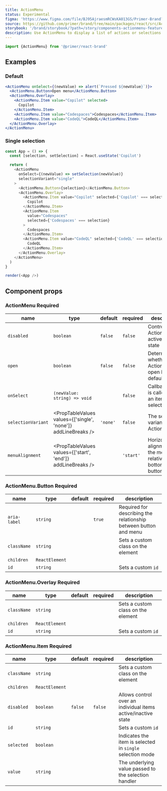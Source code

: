 ```yaml
---
title: ActionMenu
status: Experimental
figma: 'https://www.figma.com/file/BJ95AjraesmRCWsKA013GS/Primer-Brand?node-id=4912%3A32799'
source: https://github.com/primer/brand/tree/main/packages/react/src/ActionMenu/ActionMenu.tsx
storybook: '/brand/storybook/?path=/story/components-actionmenu-features--default'
description: Use ActionMenu to display a list of actions or selections that expand through a trigger button.
---
```



```js
import {ActionMenu} from '@primer/react-brand'
```

## Examples

### Default

```jsx live
<ActionMenu onSelect={(newValue) => alert(`Pressed ${newValue}`)}>
  <ActionMenu.Button>Open menu</ActionMenu.Button>
  <ActionMenu.Overlay>
    <ActionMenu.Item value="Copilot" selected>
      Copilot
    </ActionMenu.Item>
    <ActionMenu.Item value="Codespaces">Codespaces</ActionMenu.Item>
    <ActionMenu.Item value="CodeQL">CodeQL</ActionMenu.Item>
  </ActionMenu.Overlay>
</ActionMenu>
```

### Single selection

```javascript live noinline
const App = () => {
  const [selection, setSelection] = React.useState('Copilot')

  return (
    <ActionMenu
      onSelect={(newValue) => setSelection(newValue)}
      selectionVariant="single"
    >
      <ActionMenu.Button>{selection}</ActionMenu.Button>
      <ActionMenu.Overlay>
        <ActionMenu.Item value="Copilot" selected={'Copilot' === selection}>
          Copilot
        </ActionMenu.Item>
        <ActionMenu.Item
          value="Codespaces"
          selected={'Codespaces' === selection}
        >
          Codespaces
        </ActionMenu.Item>
        <ActionMenu.Item value="CodeQL" selected={'CodeQL' === selection}>
          CodeQL
        </ActionMenu.Item>
      </ActionMenu.Overlay>
    </ActionMenu>
  )
}

render(<App />)
```

## Component props

### ActionMenu <Label>Required</Label>

| name               | type                                                          | default  | required  | description                                                           |
| ------------------ | ------------------------------------------------------------- | -------- | --------- | --------------------------------------------------------------------- |
| `disabled`         | `boolean`                                                     | `false`  | `false`   | Controls the ActionMenu active/inactive state                         |
| `open`             | `boolean`                                                     | `false`  | `false`   | Determines whether the ActionMenu is open by default                  |
| `onSelect`         | `(newValue: string) => void`                                  |          | `false`   | Callback that is called when an item is selected                      |
| `selectionVariant` | <PropTableValues values={['single', 'none']} addLineBreaks /> | `'none'` | `false`   | The selection variant of the ActionMenu                               |
| `menuAlignment`    | <PropTableValues values={['start', 'end']} addLineBreaks />   |          | `'start'` | Horizontal alignment of the menu relative to the bottom of the button |

### ActionMenu.Button <Label>Required</Label>

| name         | type           | default | required | description                                                      |
| ------------ | -------------- | ------- | -------- | ---------------------------------------------------------------- |
| `aria-label` | `string`       |         | `true`   | Required for describing the relationship between button and menu |
| `className`  | `string`       |         |          | Sets a custom class on the element                               |
| `children`   | `ReactElement` |         |          |
| `id`         | `string`       |         |          | Sets a custom `id`                                               |

### ActionMenu.Overlay <Label>Required</Label>

| name        | type           | default | required | description                        |
| ----------- | -------------- | ------- | -------- | ---------------------------------- |
| `className` | `string`       |         |          | Sets a custom class on the element |
| `children`  | `ReactElement` |         |          |
| `id`        | `string`       |         |          | Sets a custom `id`                 |

### ActionMenu.Item <Label>Required</Label>

| name        | type           | default | required | description                                                   |
| ----------- | -------------- | ------- | -------- | ------------------------------------------------------------- |
| `className` | `string`       |         |          | Sets a custom class on the element                            |
| `children`  | `ReactElement` |         |          |
| `disabled`  | `boolean`      | `false` | `false`  | Allows control over an individual items active/inactive state |
| `id`        | `string`       |         |          | Sets a custom `id`                                            |
| `selected`  | `boolean`      |         |          | Indicates the item is selected in `single` selection mode     |
| `value`     | `string`       |         |          | The underlying value passed to the selection handler          |
